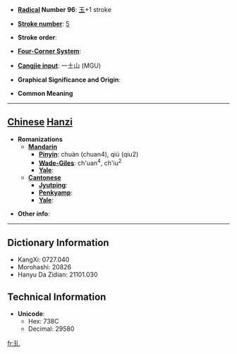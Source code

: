 * '''[[Wiktionary:Chinese radical index| Radical]] Number 96''': [[Wiktionary:Chinese radical index 玉|玉]]+1 stroke

* '''[[Wiktionary:Chinese total strokes index|Stroke number]]''': [[Wiktionary:Chinese total strokes index 5|5]]

* '''Stroke order''': 

* '''[[Wiktionary:Chinese four corner index|Four-Corner System]]''': 

* '''[[Wiktionary:Chinese Cangjie index|Cangjie input]]''': 一土山 (MGU)

* '''Graphical Significance and Origin''': 

* '''Common Meaning'''

----

== [[Chinese]] [[Hanzi]] ==

* '''Romanizations'''
** '''[[Mandarin]]'''
*** '''[[Pinyin]]''': chuàn (chuan4), qiú (qiu2)
*** '''[[Wade-Giles]]''': ch'uan<sup>4</sup>, ch'iu<sup>2</sup>
*** '''[[Yale]]''': 
** '''[[Cantonese]]'''
*** '''[[Jyutping]]''':
*** '''[[Penkyamp]]''': 
*** '''[[Yale]]''': 

* '''Other info''': 

----

== Dictionary Information ==

* KangXi: 0727.040
* Morohashi: 20826
* Hanyu Da Zidian: 21101.030

== Technical Information ==

* '''Unicode''':
** Hex: 738C
** Decimal: 29580

[[fr:玌]]